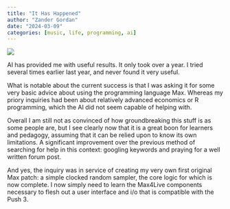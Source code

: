 ```yaml
---
title: "It Has Happened"
author: "Zander Gordan"
date: "2024-03-09"
categories: [music, life, programming, ai]
---
```


![](ai_screenshot_20240309.png)

AI has provided me with useful results. It only took over a year. I tried several times earlier last year, and never found it very useful.

What is notable about the current success is that I was asking it for some very basic advice about using the programming language Max. Whereas my priory inquiries had been about relatively advanced economics or R programming, which the AI did not seem capable of helping with.

Overall I am still not as convinced of how groundbreaking this stuff is as some people are, but I see clearly now that it is a great boon for learners and pedagogy, assuming that it can be relied upon to know its own limitations. A significant improvement over the previous method of searching for help in this context: googling keywords and praying for a well written forum post.

And yes, the inquiry was in service of creating my very own first original Max patch: a simple clocked random sampler, the core logic for which is now complete. I now simply need to learn the Max4Live components necessary to flesh out a user interface and i/o that is compatible with the Push 3.
